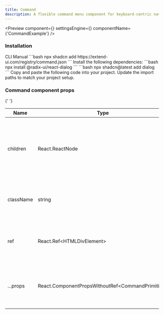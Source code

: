 ```yaml
---
title: Command
description: A flexible command menu component for keyboard-centric navigation, enabling quick access to actions and options through a streamlined, customizable interface.
---
```


<Preview
  component={<CommandExample />}
  settingsEngine={<CommandSettingsEngine />}
  componentName={'CommandExample'}
/>

### Installation

<Tabs defaultValue="cli">
  <TabsList>
    <TabsTrigger value="cli">CLI</TabsTrigger>
    <TabsTrigger value="manual">Manual</TabsTrigger>
  </TabsList>
  <TabsContent value="cli">
    ```bash npx shadcn add https://extend-ui.com/registry/command.json ```
  </TabsContent>
  <TabsContent value="manual">
    <Steps>
      <Step>
        Install the following dependencies: ```bash npx install
        @radix-ui/react-dialog ``` ```bash npx shadcn@latest add dialog ```
      </Step>
      <Step>
        Copy and paste the following code into your project.
        <ComponentSourceLive componentName={'Command'} />
      </Step>
      <Step>Update the import paths to match your project setup.</Step>
    </Steps>
  </TabsContent>
</Tabs>

### Command component props

{' '}

<div className="my-6 w-full overflow-x-auto">
  <table className="w-full border-collapse border border-gray-300 bg-white break-words">
    <thead>
      <tr>
        <th>Name</th>
        <th>Type</th>
        <th>Description</th>
      </tr>
    </thead>
    <tbody>
      <tr>
        <td>children</td>
        <td>React.ReactNode</td>
        <td>
          Defines the nested elements or components, typically a combination of{' '}
          <code>CommandItem</code>, <code>CommandGroup</code>, and others.
        </td>
      </tr>
      <tr>
        <td>className</td>
        <td>string</td>
        <td>Additional CSS classes to style the root Command component.</td>
      </tr>
      <tr>
        <td>ref</td>
        <td>React.Ref&lt;HTMLDivElement&gt;</td>
        <td>
          A ref to the root Command container for DOM manipulation or reference.
        </td>
      </tr>
      <tr>
        <td>...props</td>
        <td className="break-all">
          React.ComponentPropsWithoutRef&lt;CommandPrimitive&gt;
        </td>
        <td>
          Additional props that can be passed to the root Command component.
        </td>
      </tr>
    </tbody>
  </table>
</div>
